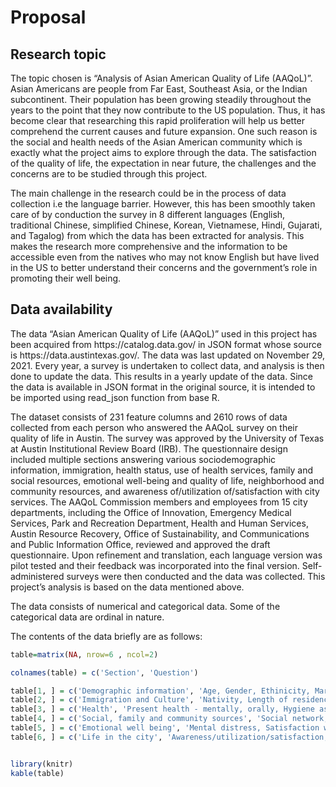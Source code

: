 # Proposal

## Research topic

The topic chosen is “Analysis of Asian American Quality of Life (AAQoL)”. Asian Americans are people from Far East, Southeast Asia, or the Indian subcontinent. Their population has been growing steadily throughout the years to the point that they now contribute to the US population. Thus, it has become clear that researching this rapid proliferation will help us better comprehend the current causes and future expansion. One such reason is the social and health needs of the Asian American community which is exactly what the project aims to explore through the data. The satisfaction of the quality of life, the expectation in near future, the challenges and the concerns are to be studied through this project. 

The main challenge in the research could be in the process of data collection i.e the language barrier. However, this has been smoothly taken care of by conduction the survey in 8 different languages (English, traditional Chinese, simplified Chinese, Korean, Vietnamese, Hindi, Gujarati, and Tagalog) from which the data has been extracted for analysis. This makes the research more comprehensive and the information to be accessible even from the natives who may not know English but have lived in the US to better understand their concerns and the government's role in promoting their well being.

## Data availability

The data “Asian American Quality of Life (AAQoL)” used in this project has been acquired from https://catalog.data.gov/ in JSON format whose source is https://data.austintexas.gov/. The data was last updated on November 29, 2021. Every year, a survey is undertaken to collect data, and analysis is then done to update the data. This results in a yearly update of the data. Since the data is available in JSON format in the original source, it is intended to be imported using read_json function from base R.

The dataset consists of 231 feature columns and 2610 rows of data collected from each person who answered the AAQoL survey on their quality of life in Austin. The survey was approved by the University of Texas at Austin Institutional Review Board (IRB). The questionnaire design included multiple sections answering various sociodemographic information, immigration, health status, use of health services, family and social resources, emotional well-being and quality of life, neighborhood and community resources, and awareness of/utilization of/satisfaction with city services. The AAQoL Commission members and employees from 15 city departments, including the Office of Innovation, Emergency Medical Services, Park and Recreation Department, Health and Human Services, Austin Resource Recovery, Office of Sustainability, and Communications and Public Information Office, reviewed and approved the draft questionnaire. Upon refinement and translation, each language version was pilot tested and their feedback was incorporated into the final version. Self-administered surveys were then conducted and the data was collected. This project's analysis is based on the data mentioned above.

The data consists of numerical and categorical data. Some of the categorical data are ordinal in nature.

The contents of the data briefly are as follows:

```r
table=matrix(NA, nrow=6 , ncol=2)

colnames(table) = c('Section', 'Question')

table[1, ] = c('Demographic information', 'Age, Gender, Ethinicity, Marital Status, Education, Livin arrangement, Religious affliations, Employment, Occupation, Income, Achieving ends meet')
table[2, ] = c('Immigration and Culture', 'Nativity, Length of residency in US, Primary language, English proficiency, Familiarity with culture & ethinic origin, Ethnic identity, Sense of belonging, Discrimination')
table[3, ] = c('Health', 'Present health - mentally, orally, Hygiene assistance, Healthy activity, Chronic disease, Health care, Insurance, Needs met & other utilities')
table[4, ] = c('Social, family and community sources', 'Social network, Involvement with family & friends, Religious involvement, Community social cohesion')
table[5, ] = c('Emotional well being', 'Mental distress, Satisfaction with life, Anxiety, Mental health service use, Mental health awareness')
table[6, ] = c('Life in the city', 'Awareness/utilization/satisfaction, housing type/ownership/satisfaction, Transportation, computer & internet access, mobile devices, civic engagement, concerns in the city')


library(knitr)
kable(table)

```

